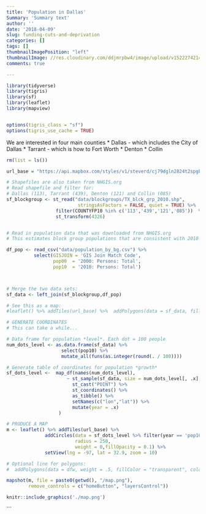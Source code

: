 ```yaml
---
title: 'Population in Dallas'
Summary: 'Summary text'
author: ''
date: '2018-04-09'
slug: funding-cuts-and-deprivation
categories: []
tags: []
thumbnailImagePosition: "left"
thumbnailImage: //res.cloudinary.com/ddjmrpbw4/image/upload/v1522274214/coins600.jpg
comments: true

---
```


```r


library(tidyverse)
library(tigris)
library(sf)
library(leaflet)
library(mapview)


options(tigris_class = "sf")
options(tigris_use_cache = TRUE)

```

We are interested in four main counties
* Dallas - which includes the City of Dallas
* Tarrant - which is how to Fort Worth
* Denton
* Collin

```r

rm(list = ls())

url_base = "https://api.mapbox.com/styles/v1/steverd/cj79dgln2824t2spgb7cvhbwu/tiles/256/{z}/{x}/{y}?access_token=pk.eyJ1Ijoic3RldmVyZCIsImEiOiJ5T0hIMGU4In0.iRYeTkjtats3I4b2ZCBZVw"

# Shapefiles are also taken from NHGIS.org 
# Read shapefile and filter for: 
# Dallas (113), Tarrant (439), Denton (121) and Collin (085)
sf_blockgroup <- st_read("data/blockgroups/TX_blck_grp_2010.shp", 
                          stringsAsFactors = FALSE, quiet = TRUE) %>%
                  filter(COUNTYFP10 %in% c('113','439','121','085'))  %>%
                  st_transform(4326)


# Read in population data that was downloaded from NHGIS.org
# This estimates block group populations that are consistent with 2010 geographies

df_pop <- read_csv("data/population_by_bg.csv") %>% 
          select(GISJOIN = 'GIS Join Match Code',
                 pop00  = '2000: Persons: Total',
                 pop10  = '2010: Persons: Total')



# Merge the two data sets:
sf_data <- left_join(sf_blockgroup,df_pop)

# See this as a map:
#leaflet() %>% addTiles(url_base) %>%  addPolygons(data = sf_data, fillColor = 'transparent', weight = .75)
```


```r

# GENERATE COORDINATES
# This can take a while...

# Data frame for population *level*. Each dot = 100 people           
num_dots_level <- as.data.frame(sf_data) %>%
                    select(pop10) %>%
                    mutate_all(funs(as.integer(round(. / 100))))

# Generate table of coordinates for population *growth*
sf_dots_level <-  map_df(names(num_dots_level), 
                      ~ st_sample(sf_data, size = num_dots_level[, .x], type = "random") %>%
                        st_cast("POINT") %>%
                        st_coordinates() %>%
                        as_tibble() %>% 
                        setNames(c("lon","lat")) %>%
                        mutate(year = .x)
                   )

```

```r

# PRODUCE A MAP
m <- leaflet() %>% addTiles(url_base) %>%  
              addCircles(data = sf_dots_level %>% filter(year == 'pop10'), 
                         radius = 250, 
                         weight = 0,fillOpacity = 0.1) %>% 
              setView(lng = -97, lat = 32.9, zoom = 10)

# Optional line for polygons:
#  addPolygons(data = dfw, weight = .5, fillColor = "transparent", color = "black")

mapshot(m, file = paste0(getwd(), "/map.png"),
        remove_controls = c("homeButton", "layersControl"))
```

```r
knitr::include_graphics('./map.png')
```

```

